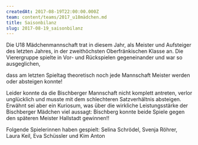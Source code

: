 ```yaml
---
createdAt: 2017-08-19T22:00:00.000Z
team: content/teams/2017_u18mädchen.md
title: Saisonbilanz
slug: 2017-08-19_saisonbilanz
---
```


Die U18 Mädchenmannschaft trat in diesem Jahr, als Meister und Aufsteiger des letzten Jahres, in der zweithöchsten Oberfränkischen Klasse an. Die Vierergruppe spielte in Vor- und Rückspielen gegeneinander und war so ausgeglichen, 

dass am letzten Spieltag theoretisch noch jede Mannschaft Meister werden oder absteigen konnte!

Leider konnte da die Bischberger Mannschaft nicht komplett antreten, verlor unglücklich und musste mit dem schlechteren Satzverhältnis absteigen. Erwähnt sei aber ein Kuriosum, was über die wirkliche Leistungsstärke der Bischberger Mädchen viel aussagt: Bischberg konnte beide Spiele gegen den späteren Meister Hallstadt gewinnen!!

Folgende Spielerinnen haben gespielt: Selina Schrödel, Svenja Röhrer, Laura Keil, Eva Schüssler und Kim Anton
